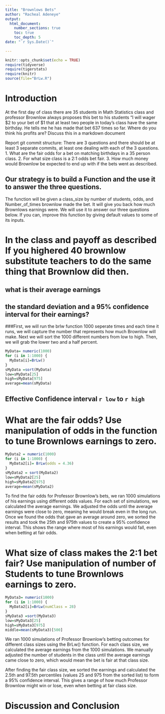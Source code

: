 ```yaml
---
title: "Brownlows Bets"
author: "Racheal Adeneye"
output: 
  html_document:
    number_sections: true
    toc: true
    toc_depth: 5
date: "`r Sys.Date()`"    
    
---
```

```r
knitr::opts_chunk$set(echo = TRUE)
require(tidyverse)
require(tigerstats)
require(knitr)
source(file="BrLw.R")
```


<!-- We recommend you use git branches -- create a separate branch for each major section i.e. Introduction, Methods, Results, Inferential Results, and Discussion and Conclusions - leave the YAML block untouched until the final merge where you put in your own name !-->

# Introduction

<!--In this section you explain what you are trying to show.  Where did the data come from?  What is the research or other question you are trying to answer?!-->

 At the first day of class there are 35 students in Math Statistics class and professor Brownlow always proposes this bet to his students "I will wager $2 to your bet of $1 that at least two people in today's class have  the same birthday.  He tells me he has made that bet 637 times so far. Where do you think his profits are? Discuss this in a markdown document
 
Report git commit structure:
There are 3 questions and there should be at least 3 separate commits, at least one dealing with each of the 3 questions.
1. What are the fair odds for a bet on matching birthdays in a 35 person class.
2. For what size class is a 2:1 odds bet fair.
3. How much money would Brownlow be expected to end up with if the bets went as described.

## Our strategy is to build a Function and the use it to answer the three questions. 

The function will be given a class_size by number of students, odds, and Number_of_times brownlow made the bet.  It will give you back how much Brownlows earnings were. We will use it to answer our three questions below. If you can, improve this function by giving default values to some of its inputs. 

# In the class and payoff as described  If you highered 40 brownlow substitute teachers to do the same thing that Brownlow did then.
## what is their average earnings
## the standard deviation and a 95% confidence interval for their earnings?
  
<!--Explain and display your method of coming up with a 95% confidence interval of  professor Brownlows winnings (or losings)-->
###First, we will run the brlw function 1000 seperate times and each time it runs, we will capture the number that represents how much Brownlow will make. Next we will sort the 1000 different numbers from low to high. Then, we will grab the lower two and a half percent.

```r
MyData= numeric(1000)
for (i in 1:1000) {
  MyData[i]=BrLw()
}
sMyData =sort(MyData)
low=sMyData[25]
high=sMyData[975]
average=mean(sMyData)

```

## Effective Confidence interval `r low` to `r high`

# What are the fair odds? Use manipulation of odds in the function to tune Brownlows earnings to zero. 
```r
MyData2 = numeric(1000)
for (i in 1:1000) {
  MyData2[i]= BrLw(odds = 4.36)
}
sMyData2 = sort(MyData2) 
low=sMyData2[25]
high=sMyData2[975]
average=mean(sMyData2)
```

<!--Decide on your methods:  In this section explain the approach you will take to attack the issue --- how will you decide on a likely estimate of professor Brownlow's earnings or losses after 637 bets. Also explain how you construct a 95% confidence interval about your estimate of his winnings !-->
To find the fair odds for Professor Brownlow’s bets, we ran 1000 simulations of his earnings using different odds values. For each set of simulations, we calculated the average earnings. We adjusted the odds until the average earnings were close to zero, meaning he would break even in the long run. Once we found the odds that gave an average around zero, we sorted the results and took the 25th and 975th values to create a 95% confidence interval. This shows the range where most of his earnings would fall, even when betting at fair odds.



# What size of class makes the 2:1 bet fair?  Use manipulation of number of Students to tune Brownlows earnings to zero.
```r
MyData3= numeric(1000)
for (i in 1:1000) {
  MyData2[i]=BrLw(numClass = 28)
}
sMyData3 =sort(MyData3)
low=sMyData3[25]
high=sMyData3[975]
middle=mean(sMyData3)[500]

```


<!--Explain and display the results of your method of coming up with the estimate of professor Brownlows betting profits!-->

We ran 1000 simulations of Professor Brownlow’s betting outcomes for different class sizes using the BrLw() function. For each class size, we calculated the average earnings from the 1000 simulations. We manually adjusted the number of students in the class until the average earnings came close to zero, which would mean the bet is fair at that class size.

After finding the fair class size, we sorted the earnings and calculated the 2.5th and 97.5th percentiles (values 25 and 975 from the sorted list) to form a 95% confidence interval. This gives a range of how much Professor Brownlow might win or lose, even when betting at fair class size.


# Discussion and Conclusion

<!--Discussion and conclusion here.  If professor Brownlow is consistantly making or losing money how could he change his payout so that his profits center on zero?  Also discuss what size his class should be in order to have his current scheme balance at zero profit.!-->

